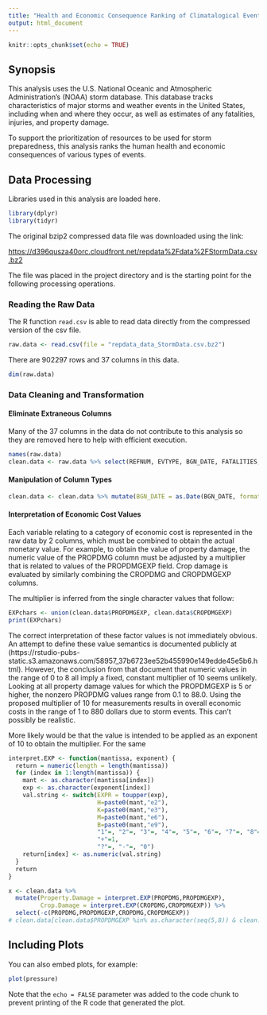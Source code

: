 ```yaml
---
title: "Health and Economic Consequence Ranking of Climatalogical Events"
output: html_document
---
```


```r
knitr::opts_chunk$set(echo = TRUE)
```

## Synopsis

This analysis uses the U.S. National Oceanic and Atmospheric Administration's (NOAA) storm database. This database tracks characteristics of major storms and weather events in the United States, including when and where they occur, as well as estimates of any fatalities, injuries, and property damage.

To support the prioritization of resources to be used for storm preparedness, this analysis ranks the human health and economic consequences of various types of events.  

## Data Processing
Libraries used in this analysis are loaded here.  

```r
library(dplyr)
library(tidyr)
```
The original bzip2 compressed data file was downloaded using the link:

<https://d396qusza40orc.cloudfront.net/repdata%2Fdata%2FStormData.csv.bz2> 

The file was placed in the project directory and is the starting point for the following processing operations.

### Reading the Raw Data
The R function `read.csv` is able to read data directly from the compressed version of the csv file. 

```r
raw.data <- read.csv(file = "repdata_data_StormData.csv.bz2")
```

There are 902297 rows and 37 columns in this data. 

```r
dim(raw.data)
```

### Data Cleaning and Transformation

#### Eliminate Extraneous Columns

Many of the 37 columns in the data do not contribute to this analysis so they are removed here to help with efficient execution.  

```r
names(raw.data)
clean.data <- raw.data %>% select(REFNUM, EVTYPE, BGN_DATE, FATALITIES, INJURIES, PROPDMG, PROPDMGEXP, CROPDMG, CROPDMGEXP)
```

#### Manipulation of Column Types

```r
clean.data <- clean.data %>% mutate(BGN_DATE = as.Date(BGN_DATE, format = "%m/%d/%Y"))
```

#### Interpretation of Economic Cost Values

Each variable relating to a category of economic cost is represented in the raw data by 2 columns, which must be combined to obtain the actual monetary value.  For example, to obtain the value of property damage, the numeric value of the PROPDMG column must be adjusted by a multiplier that is related to values of the PROPDMGEXP field.  Crop damage is evaluated by similarly combining the CROPDMG and CROPDMGEXP columns.  

The multiplier is inferred from the single character values that follow:

```r
EXPchars <- union(clean.data$PROPDMGEXP, clean.data$CROPDMGEXP)
print(EXPchars)
```

The correct interpretation of these factor values is not immediately obvious.  An attempt to define these value semantics is documented publicly at (https://rstudio-pubs-static.s3.amazonaws.com/58957_37b6723ee52b455990e149edde45e5b6.html). However, the conclusion from that document that numeric values in the range of 0 to 8 all imply a fixed, constant multiplier of 10 seems unlikely.  Looking at all property damage values for which the PROPDMGEXP is 5 or higher, the nonzero PROPDMG values range from 0.1 to 88.0. Using the proposed multiplier of 10 for measurements results in overall economic costs in the range of 1 to 880 dollars due to storm events.  This can't possibly be realistic.  

More likely would be that the value is intended to be applied as an exponent of 10 to obtain the multiplier.  For the same 

```r
interpret.EXP <- function(mantissa, exponent) {
  return = numeric(length = length(mantissa))
  for (index in 1:length(mantissa)) {
    mant <- as.character(mantissa[index])
    exp <- as.character(exponent[index])
    val.string <- switch(EXPR = toupper(exp),
                         H=paste0(mant,"e2"),
                         K=paste0(mant,"e3"),
                         M=paste0(mant,"e6"),
                         B=paste0(mant,"e9"),
                         "1"=, "2"=, "3"=, "4"=, "5"=, "6"=, "7"=, "8"= paste0(mant,"e",exp),
                         "+"=1,
                         "?"=, "-"=, "0")
    return[index] <- as.numeric(val.string)
  }
  return
}

x <- clean.data %>% 
  mutate(Property.Damage = interpret.EXP(PROPDMG,PROPDMGEXP), 
         Crop.Damage = interpret.EXP(CROPDMG,CROPDMGEXP)) %>%
  select(-c(PROPDMG,PROPDMGEXP,CROPDMG,CROPDMGEXP))
# clean.data[clean.data$PROPDMGEXP %in% as.character(seq(5,8)) & clean.data$PROPDMG > 0,]
```


## Including Plots

You can also embed plots, for example:

```r
plot(pressure)
```

Note that the `echo = FALSE` parameter was added to the code chunk to prevent printing of the R code that generated the plot.
